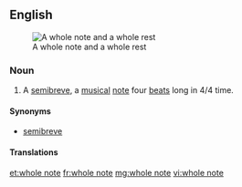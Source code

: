 {{wikipedia}}
==English==
[[Image:Whole note and rest.svg|thumb|right|A whole note and a whole rest]]

===Noun===
{{en-noun}}

# {{context|music}} A [[semibreve]], a [[musical]] [[note]] four [[beat]]s long in 4/4 time.

====Synonyms====
* {{qualifier|UK}} [[semibreve]]

====Translations====
{{trans-see|semibreve}}

[[et:whole note]]
[[fr:whole note]]
[[mg:whole note]]
[[vi:whole note]]